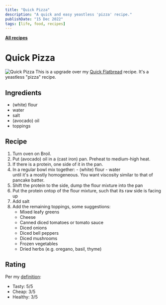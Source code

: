 ```yaml
---
title: "Quick Pizza"
description: "A quick and easy yeastless 'pizza' recipe."
publishDate: "15 Dec 2022"
tags: [life, food, recipes]
---
```


[**All recipes**](/tags/recipes/)

# Quick Pizza

![Quick Pizza](/static/images/pizza.jfif)
This is a upgrade over my [Quick Flatbread](/blog/life/flatbread/) recipe. It's a yeastless "pizza" recipe.

## Ingredients

- (white) flour
- water
- salt
- (avocado) oil
- toppings

## Recipe

1. Turn oven on Broil.
1. Put (avocado) oil in a (cast iron) pan. Preheat to medium-high heat.
1. If there is a protein, one side of it in the pan.
1. In a regular bowl mix together: - (white) flour - water\
   until it's a mostly homogeneous. You want viscosity similar to that of pancake batter.
1. Shift the protein to the side, dump the flour mixture into the pan
1. Put the protein ontop of the flour mixture, such that its raw side is facing up
1. Add salt
1. Add the remaining toppings, some suggestions:
   - Mixed leafy greens
   - Cheese
   - Canned diced tomatoes or tomato sauce
   - Diced onions
   - Diced bell peppers
   - Diced mushrooms
   - Frozen vegetables
   - Dried herbs (e.g. oregano, basil, thyme)

## Rating

Per my [definition](/blog/life/good-food):

- Tasty: 5/5
- Cheap: 3/5
- Healthy: 3/5
